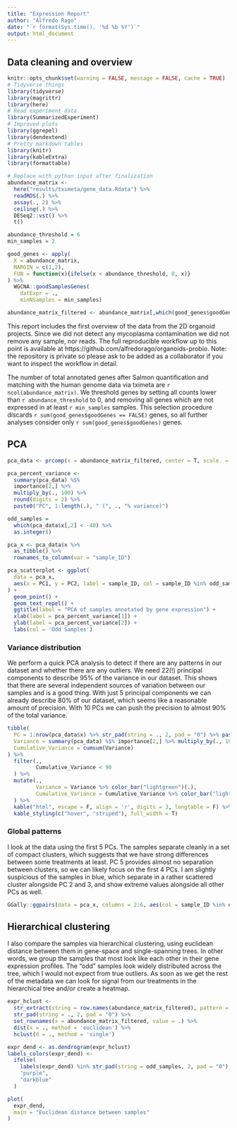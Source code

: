 ```yaml
---
title: "Expression Report"
author: "Alfredo Rago"
date: "`r format(Sys.time(), '%d %b %Y')`"
output: html_document
---
```

## Data cleaning and overview

```r
knitr::opts_chunk$set(warning = FALSE, message = FALSE, cache = TRUE)
# Tidyverse things
library(tidyverse)
library(magrittr)
library(here)
# Read experiment data
library(SummarizedExperiment)
# Improved plots
library(ggrepel)
library(dendextend)
# Pretty markdown tables
library(knitr)
library(kableExtra)
library(formattable)
```
```r
# Replace with python input after finalization
abundance_matrix <- 
  here("results/tximeta/gene_data.Rdata") %>% 
  readRDS(.) %>% 
  assay(., 2) %>% 
  ceiling(.) %>% 
  DESeq2::vst() %>% 
  t()
```
```r
abundance_threshold = 6
min_samples = 2

good_genes <- apply(
  X = abundance_matrix, 
  MARGIN = c(1,2), 
  FUN = function(x){ifelse(x < abundance_threshold, 0, x)}
) %>% 
  WGCNA::goodSamplesGenes(
    datExpr = ., 
    minNSamples = min_samples)

abundance_matrix_filtered <- abundance_matrix[,which(good_genes$goodGenes)]
```

This report includes the first overview of the data from the 2D organoid projects.
Since we did not detect any mycoplasma contamination we did not remove any sample, nor reads.
The full reproducible workflow up to this point is available at https://github.com/alfredorago/organoids-probio.
Note: the repository is private so please ask to be added as a collaborator if you want to inspect the workflow in detail.

The number of total annotated genes after Salmon quantification and matching with the human genome data via tximeta are `r ncol(abundance_matrix)`. 
We threshold genes by setting all counts lower than `r abundance_threshold` to 0, and removing all genes which are not expressed in at least `r min_samples` samples.
This selection procedure discards `r sum(good_genes$goodGenes == FALSE)` genes, so all further analyses consider only `r sum(good_genes$goodGenes)` genes.


## PCA

```r
pca_data <- prcomp(x = abundance_matrix_filtered, center = T, scale. = T)

pca_percent_variance <- 
  summary(pca_data) %$% 
  importance[2,] %>% 
  multiply_by(., 100) %>% 
  round(digits = 2) %>% 
  paste0("PC", 1:length(.), " (", ., "% variance)")

odd_samples = 
  which(pca_data$x[,2] < -40) %>% 
  as.integer() 

pca_x <- pca_data$x %>% 
  as_tibble() %>% 
  rownames_to_column(var = "sample_ID")

pca_scatterplot <- ggplot(
  data = pca_x, 
  aes(x = PC1, y = PC2, label = sample_ID, col = sample_ID %in% odd_samples)
) + 
  geom_point() +
  geom_text_repel() +
  ggtitle(label = "PCA of samples annotated by gene expression") +
  xlab(label = pca_percent_variance[1]) +
  ylab(label = pca_percent_variance[2]) +
  labs(col = 'Odd Samples')
```

### Variance distribution

We perform a quick PCA analysis to detect if there are any patterns in our dataset and whether there are any outliers.
We need 22(!) principal components to describe 95% of the variance in our dataset. 
This shows that there are several independent sources of variation between our samples and is a good thing. 
With just 5 principal components we can already describe 80% of our dataset, which seems like a reasonable amount of precision.
With 10 PCs we can push the precision to almost 90% of the total variance.

```r
tibble(
  PC = 1:nrow(pca_data$x) %>% str_pad(string = ., 2, pad = "0") %>% paste("PC", .),
  Variance = summary(pca_data) %$% importance[2,] %>% multiply_by(., 100) %>% round(digits = 2),
  Cumulative_Variance = cumsum(Variance) 
) %>%
  filter(.,
         Cumulative_Variance < 90
  ) %>% 
  mutate(., 
         Variance = Variance %>% color_bar("lightgreen")(.),
         Cumulative_Variance = Cumulative_Variance %>% color_bar("lightblue")(.)
  ) %>% 
  kable("html", escape = F, align = 'r', digits = 3, longtable = F) %>%
  kable_styling(c("hover", "striped"), full_width = T)
```

### Global patterns

I look at the data using the first 5 PCs. The samples separate cleanly in a set of compact clusters, which suggests that we have strong differences between some treatments at least.
PC 5 provides almost no separation between clusters, so we can likely focus on the first 4 PCs.
I am slightly suspicious of the samples in blue, which separate in a rather scattered cluster alongside PC 2 and 3, and show extreme values alongside all other PCs as well.

```r
GGally::ggpairs(data = pca_x, columns = 2:6, aes(col = sample_ID %in% odd_samples, label = sample_ID), columnLabels = pca_percent_variance[1:5]) + theme_minimal()
```

## Hierarchical clustering

I also compare the samples via hierarchical clustering, using euclidean distance between them in gene-space and single-spanning trees.
In other words, we group the samples that most look like each other in their gene expression profiles.
The "odd" samples look widely distributed across the tree, which I would not expect from true outliers. 
As soon as we get the rest of the metadata we can look for signal from our treatments in the hierarchical tree and/or create a heatmap.

```r
expr_hclust <- 
  str_extract(string = row.names(abundance_matrix_filtered), pattern = "[:digit:]{1,2}$") %>% 
  str_pad(string = ., 2, pad = "0") %>% 
  set_rownames(x = abundance_matrix_filtered, value = .) %>% 
  dist(x = ., method = 'euclidean') %>% 
  hclust(d = ., method = 'single')

expr_dend <- as.dendrogram(expr_hclust)
labels_colors(expr_dend) <-
  ifelse(
    labels(expr_dend) %in% str_pad(string = odd_samples, 2, pad = "0"),
    "purple",
    "darkblue"
  )

plot(
  expr_dend,
  main = "Euclidean distance between samples"
)
```
